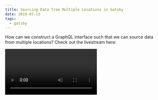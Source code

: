 ```yaml
---
title: Sourcing Data from Multiple Locations in Gatsby
date: 2019-07-13
tags:
  - gatsby
---
```


How can we construct a GraphQL interface such that we can
source data from multiple locations? Check out the
livestream here:

<Video url="https://www.youtube.com/watch?v=VFW1rUDRPe0&t=365" />

The old way (that still works) but is really low level and
complicated is
[found here:](https://github.com/ChristopherBiscardi/christopherbiscardi.github.com/blob/24227770908405592bb916938944579ba50b43c5/www/gatsby-node.js)

So the first thing we need is an interface, conceptually and
literally. For this post we’ll keep it small and use an
interface with a title and a body. Note that there are two
additional features that are required for what we’re doing
with Gatsby: `@nodeInterface` and the `id` field, which is
required for satisfying the Gatsby `Node` interface.

```graphql
interface BlogPost @nodeInterface {
      id: ID!
      title: String
      body: String!
}`
```

This interface allows us to construct types that satisfy the
interface which effectively means we are backing `BlogPost`
with custom types. Being an interface means we can have
multiple custom types that back the interface at the same
time. So when we query `allBlogPost`, were really querying
the collection of custom types that satisfy the interface.

## Querying for Yaml

We'll start with something that uses the GraphQL SDL, using
a Yaml node to satisfy the interface. Since
[`gatsby-transformer-yaml`](https://github.com/gatsbyjs/gatsby/tree/master/packages/gatsby-transformer-yaml)
names it's type after the directory name, we end up with a
Yaml node that is of type `ContentYaml`. We can use the
`createTypes` schema customization API to change the types
that the fields resolve to by using the same name.
Importantly, we specify that this type implements `Node`
_and_ `BlogPost`, as this will allow us to query the content
through the interface. Here's the content of our yaml file:

```yaml
subject: Some title
body: Some body content for the blog post
```

and the type we use to override it. Note that we're proxying
the `subject` field to the `title` field to comply with the
`BlogPost` interface.

```js
createTypes(`type ContentYaml implements Node & BlogPost {
    id: ID!
    title: String @proxy(from: "subject")
    body: String!
}`);
```

And now we can query the Yaml content through `allBlogPost`.

## Querying for Mdx

Querying for Mdx takes a bit more work. We have to solve an
additional problem because some of the content (like `body`
or `excerpt`) is only returned by resolvers and doesn't
exist on the node itself. To achieve this, we'll take a
subset of `Mdx` nodes and turn them into a new node time:
`MdxBlogPost`. This new node type will be the type that
implements our `BlogPost` interface. Here's the type
definition for our new node. We use `buildObjectType` as
that lets us pass resolvers through to the parent type
(`Mdx` in this case).

```js
createTypes(
  schema.buildObjectType({
    name: `MdxBlogPost`,
    fields: {
      id: { type: `ID!` },
      title: {
        type: "String!"
      },
      body: {
        type: "String!",
        resolve(source, args, context, info) {
          const type = info.schema.getType(`Mdx`);
          const mdxNode = context.nodeModel.getNodeById({
            id: source.parent
          });
          const resolver = type.getFields()["body"].resolve;
          return resolver(mdxNode, {}, context, {
            fieldName: "body"
          });
        }
      }
    },
    interfaces: [`Node`, `BlogPost`]
  })
);
```

Then we need to select the subset of `Mdx` nodes to turn
into the new node type and create the new nodes.

```js
exports.onCreateNode = ({
  node,
  actions,
  getNode,
  createNodeId
}) => {
  const {
    createNodeField,
    createNode,
    createParentChildLink
  } = actions;

  if (node.internal.type === `Mdx`) {
    const { frontmatter } = node;
    const parent = getNode(node.parent);

    if (parent.sourceInstanceName === "posts") {
      const fieldData = {
        title: node.frontmatter.title
      };

      createNode({
        ...fieldData,
        // Required fields.
        id: createNodeId(`${node.id} >>> MdxBlogPost`),
        parent: node.id,
        children: [],
        internal: {
          type: `MdxBlogPost`,
          contentDigest: crypto
            .createHash(`md5`)
            .update(JSON.stringify(fieldData))
            .digest(`hex`),
          content: JSON.stringify(fieldData),
          description: `Satisfies the BlogPost interface for Mdx`
        }
      });
      createParentChildLink({
        parent: parent,
        child: node
      });
    }
  }
};
```

That's it. We now have two types that implement the
`BlogPost` interface that we can query at the same time
through the interface. This sets the stage for a number of
really cool opportunities such as sourcing `BlogPost`
content from arbitrary sources, like different CMSs.

Check out the full `gatsby-node.js` file here:

```js
const crypto = require("crypto");
const fs = require("fs");
exports.sourceNodes = ({ actions, schema }) => {
  const { createTypes } = actions;

  createTypes(`interface BlogPost @nodeInterface {
      id: ID!
      title: String
      body: String!
  }`);

  createTypes(`type ContentYaml implements Node & BlogPost {
      id: ID!
      title: String @proxy(from: "subject")
      body: String!
  }`);

  createTypes(
    schema.buildObjectType({
      name: `MdxBlogPost`,
      fields: {
        id: { type: `ID!` },
        title: {
          type: "String!"
        },
        body: {
          type: "String!",
          resolve(source, args, context, info) {
            const type = info.schema.getType(`Mdx`);
            const mdxNode = context.nodeModel.getNodeById({
              id: source.parent
            });
            const resolver = type.getFields()["body"]
              .resolve;
            return resolver(mdxNode, {}, context, {
              fieldName: "body"
            });
          }
        }
      },
      interfaces: [`Node`, `BlogPost`]
    })
  );
};

exports.onCreateNode = ({
  node,
  actions,
  getNode,
  createNodeId
}) => {
  const {
    createNodeField,
    createNode,
    createParentChildLink
  } = actions;

  if (node.internal.type === `Mdx`) {
    const { frontmatter } = node;
    const parent = getNode(node.parent);

    if (parent.sourceInstanceName === "posts") {
      const fieldData = {
        title: node.frontmatter.title
      };

      createNode({
        ...fieldData,
        // Required fields.
        id: createNodeId(`${node.id} >>> MdxBlogPost`),
        parent: node.id,
        children: [],
        internal: {
          type: `MdxBlogPost`,
          contentDigest: crypto
            .createHash(`md5`)
            .update(JSON.stringify(fieldData))
            .digest(`hex`),
          content: JSON.stringify(fieldData),
          description: `Satisfies the BlogPost interface for Mdx`
        }
      });
      createParentChildLink({
        parent: parent,
        child: node
      });
    }
  }
};
```
